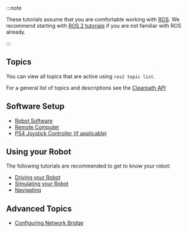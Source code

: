 :::note

These tutorials assume that you are comfortable working with [ROS](https://docs.ros.org/). We recommend starting with
[ROS 2 tutorials](https://docs.ros.org/en/humble/Tutorials.html) if you are not familiar with ROS already.

:::

## Topics

You can view all topics that are active using `ros2 topic list`.

For a general list of topics and descriptions see the [Clearpath API](../../../ros/api/platform_api)

## Software Setup

- [Robot Software](../../../ros/installation/robot)
- [Remote Computer](../../../ros/installation/remote_pc)
- [PS4 Joystick Controller (if applicable)](../../../ros/installation/controller)

## Using your Robot

The following tutorials are recommended to get to know your robot:

- [Driving your Robot](../../../ros/tutorials/driving)
- [Simulating your Robot](../../../ros/tutorials/simulator/overview)
- [Navigating](../../../ros/tutorials/)

## Advanced Topics

- [Configuring Network Bridge](../../../ros/networking/computer_setup)
